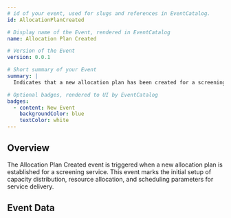 ```yaml
---
# id of your event, used for slugs and references in EventCatalog.
id: AllocationPlanCreated

# Display name of the Event, rendered in EventCatalog
name: Allocation Plan Created

# Version of the Event
version: 0.0.1

# Short summary of your Event
summary: |
  Indicates that a new allocation plan has been created for a screening service, defining capacity distribution, resource allocation, and scheduling parameters.

# Optional badges, rendered to UI by EventCatalog
badges:
  - content: New Event
    backgroundColor: blue
    textColor: white
---
```


## Overview

The Allocation Plan Created event is triggered when a new allocation plan is established for a screening service. This event marks the initial setup of capacity distribution, resource allocation, and scheduling parameters for service delivery.

## Event Data

<Schema />
